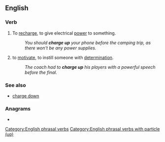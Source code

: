 ==English==

===Verb===
{{en-verb|charges up|charging up|charged up}}

# {{lb|en|transitive}} To [[recharge]], to give electrical [[power]] to something.
#: ''You should '''charge up''' your phone before the camping trip, as there won't be any power supplies.''
# {{lb|en|idiomatic}} to [[motivate]], to instill someone with [[determination]].
#: ''The coach had to '''charge up''' his players with a powerful speech before the final.''

===See also===
* [[charge down]]

===Anagrams===
* {{anagrams|en|a=aceghpru|upcharge}}

[[Category:English phrasal verbs]]
[[Category:English phrasal verbs with particle (up)]]